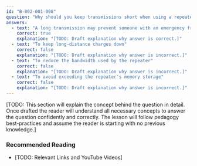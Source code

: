 ```yaml
---
id: "B-002-001-008"
question: "Why should you keep transmissions short when using a repeater?"
answers:
  - text: "A long transmission may prevent someone with an emergency from using the repeater"
    correct: true
    explanation: "[TODO: Draft explanation why answer is correct.]"
  - text: "To keep long-distance charges down"
    correct: false
    explanation: "[TODO: Draft explanation why answer is incorrect.]"
  - text: "To reduce the bandwidth used by the repeater"
    correct: false
    explanation: "[TODO: Draft explanation why answer is incorrect.]"
  - text: "To avoid exceeding the repeater's memory storage"
    correct: false
    explanation: "[TODO: Draft explanation why answer is incorrect.]"
---
```


[TODO: This section will explain the concept behind the question in detail. Once drafted the reader will understand all necessary concepts to answer the question confidently and correctly. The lesson will follow pedagogy best-practices and assume the reader is starting with no previous knowledge.]

### Recommended Reading

- [TODO: Relevant Links and YouTube Videos]
